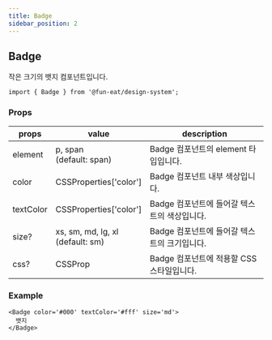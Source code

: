 ```yaml
---
title: Badge
sidebar_position: 2
---
```


## Badge

작은 크기의 뱃지 컴포넌트입니다.

```tsx
import { Badge } from '@fun-eat/design-system';
```

### Props

| props     | value                                  | description                                  |
| --------- | -------------------------------------- | -------------------------------------------- |
| element   | p, span<br />(default: span)           | Badge 컴포넌트의 element 타입입니다.         |
| color     | CSSProperties['color']                 | Badge 컴포넌트 내부 색상입니다.              |
| textColor | CSSProperties['color']                 | Badge 컴포넌트에 들어갈 텍스트의 색상입니다. |
| size?     | xs, sm, md, lg, xl<br /> (default: sm) | Badge 컴포넌트에 들어갈 텍스트의 크기입니다. |
| css?      | CSSProp                                | Badge 컴포넌트에 적용할 CSS 스타일입니다.    |

### Example

```tsx live
<Badge color='#000' textColor='#fff' size='md'>
  뱃지
</Badge>
```
